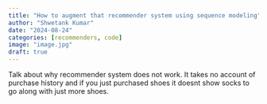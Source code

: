 ```yaml
---
title: "How to augment that recommender system using sequence modeling"
author: "Shwetank Kumar"
date: "2024-08-24"
categories: [recommenders, code]
image: "image.jpg"
draft: true
---
```


Talk about why recommender system does not work. It takes no account of purchase history and if you just purchased shoes it doesnt show socks to go along with just more shoes.